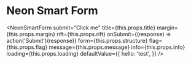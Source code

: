 
# Neon Smart Form

<NeonSmartForm
    submit="Click me"
    title={this.props.title}
    margin={this.props.margin}
    rift={this.props.rift}
    onSubmit={(response) => action('Submit')(response)}
    form={this.props.structure}
    flag={this.props.flag}
    message={this.props.message}
    info={this.props.info}
    loading={this.props.loading}
    defaultValue={{
        hello: 'test',
    }}
/>
